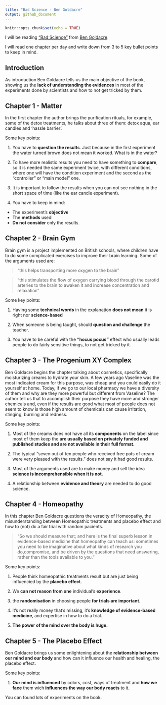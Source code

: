 ```yaml
---
title: "Bad Science - Ben Goldacre"
output: github_document
---
```


```r
knitr::opts_chunk$set(echo = TRUE)
```
I will be reading ["Bad Science"](http://www.badscience.net/) from [Ben Goldacre](http://www.badscience.net/about-dr-ben-goldacre/).

I will read one chapter per day and write down from 3 to 5 key bullet points to keep in mind.


## Introduction

As introduction Ben Goldacre tells us the main objective of the book, showing us the **lack of understanding the evidences** in most of the experiments done by scientists and how to not get tricked by them.


## Chapter 1 - Matter

In the first chapter the author brings the purification rituals, for example, some of the detox treatments, he talks about three of them: detox aqua, ear candles and 'hassle barrier'.

Some key points: 

1. You have to **question the results**. Just because in the first experiment the water turned brown does not mean it worked. What is in the water? 

2. To have more realistic results you need to have something to **compare**, so it is needed the same experiment twice, with different conditions, where one will have the condition experiment and the second as the "controller" or "main model" one.

3. It is important to follow the results when you can not see nothing in the short space of time (like the ear candle experiment).

4. You have to keep in mind: 
+ The experiment's **objective**
+ The **methods** used
+ **Do not consider** only the results.

## Chapter 2 - Brain Gym

Brain gym is a project implemented on British schools, where children have to do some complicated exercises to improve their brain learning. Some of the arguments used are:

> "this helps transporting more oxygen to the brain"

> "this stimulates the flow of oxygen carrying blood through the carotid arteries to the brain to awaken it and increase concentration and relaxation"


Some key points: 

1. Having some **technical words** in the explanation **does not mean** it is right nor **science-based**

2. When someone is being taught, should **question and challenge** the teacher.

3. You have to be careful with the **"hocus pocus"** effect who usually leads people to do fairly sensitive things, to not get tricked by it.

## Chapter 3 - The Progenium XY Complex

Ben Goldacre begins the chapter talking about cosmetics, specifically moisturizing creams to hydrate your skin. A few years ago Vaseline was the most indicated cream for this purpose, was cheap and you could easily do it yourself at home. Today, if we go to our local pharmacy we have a diversity of them and why are they more powerful but different from Vaseline? The author tell us that to accomplish their purpose they have more and stronger chemicals and, even if the results are good what most of people does not seem to know is those high amount of chemicals can cause irritation, stinging, burning and redness.

Some key points:

1. Most of the creams does not have all its **components** on the label since most of them keep the **are usually based on privately funded and published studies and are not available in their full format**. 

2. The typical "seven out of ten people who received free pots of cream were very pleased with the results." does not say it had good results.

3. Most of the arguments used are to make money and sell the idea **science is incomprehensible when it is not**.

4. A relationship between **evidence and theory** are needed to do good science.

## Chapter 4 - Homeopathy

In this chapter Ben Goldacre questions the veracity of Homeopathy, the misunderstanding between Homeopathic treatments and placebo effect and how to (not) do a fair trial with random pacients.

> "So we should measure that; and here is the final superb lesson in evidence-based medicine that homeopathy can teach us: sometimes you need to be imaginative about what kinds of research you do,compromise, and be driven by the questions that need answering, rather than the tools available to you."

Some key points:

1. People think homeopathic treatments result but are just being influencied by the **placebo effect**.

2. We **can not reason from one** individual’s **experience**.

3. the **randomisation** in choosing people **for trials are important**.

4.  it’s not really money that’s missing, it’s **knowledge of evidence-based medicine**, and expertise in how to do a trial.

5. **The power of the mind over the body is huge.**

## Chapter 5 - The Placebo Effect

Ben Goldacre brings us some enlightening about the **relationship between our mind and our body** and how can it influence our health and healing, the placebo effect.

Some key points: 

1. **Our mind is influenced** by colors, cost, ways of treatment and **how we face** them wich **influences the way our body reacts** to it.


You can found lots of experiments on the book.